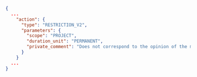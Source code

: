 ```json
{
  ...
    "action": {
      "type": "RESTRICTION_V2",
      "parameters": {
        "scope": "PROJECT",
        "duration_unit": "PERMANENT",
        "private_comment": "Does not correspond to the opinion of the majority"
      }
    }
  ...
}
```